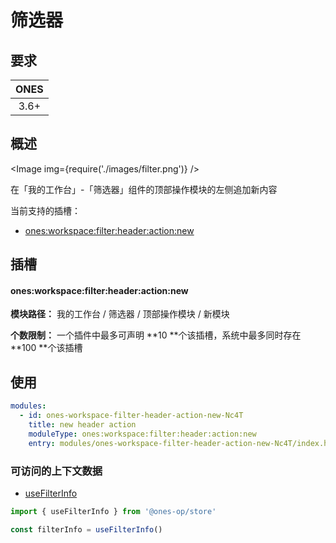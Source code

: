 
# 筛选器

## 要求

| **ONES** |
| :------: |
|   3.6+   |

## 概述

<Image img={require('./images/filter.png')} />

在「我的工作台」-「筛选器」组件的顶部操作模块的左侧追加新内容

当前支持的插槽：

- [ones:workspace:filter:header:action:new](#onesworkspacefilterheaderactionnew)

## 插槽

#### ones:workspace:filter:header:action:new

**模块路径：** 我的工作台 / 筛选器 / 顶部操作模块 / 新模块

**个数限制：** 一个插件中最多可声明 **10 **个该插槽，系统中最多同时存在 **100 **个该插槽

## 使用

```yaml
modules:
  - id: ones-workspace-filter-header-action-new-Nc4T
    title: new header action
    moduleType: ones:workspace:filter:header:action:new
    entry: modules/ones-workspace-filter-header-action-new-Nc4T/index.html
```

### 可访问的上下文数据

- [useFilterInfo](../../../../../reference/packages/store/store.md#useFilterInfo)

```ts
import { useFilterInfo } from '@ones-op/store'

const filterInfo = useFilterInfo()
```
